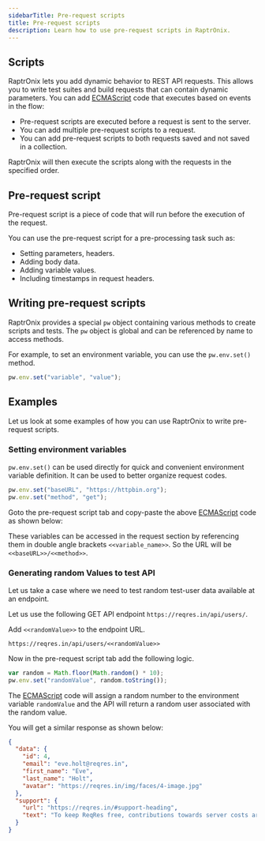 ```yaml
---
sidebarTitle: Pre-request scripts
title: Pre-request scripts
description: Learn how to use pre-request scripts in RaptrOnix.
---
```


## Scripts

RaptrOnix lets you add dynamic behavior to REST API requests. This allows you to write test suites and build requests that can contain dynamic parameters. You can add [ECMAScript](https://tc39.es/ecma262) code that executes based on events in the flow:

- Pre-request scripts are executed before a request is sent to the server.
- You can add multiple pre-request scripts to a request.
- You can add pre-request scripts to both requests saved and not saved in a collection.

<Tip>RaptrOnix will then execute the scripts along with the requests in the specified order.</Tip>

## Pre-request script

Pre-request script is a piece of code that will run before the execution of the request.

You can use the pre-request script for a pre-processing task such as:

- Setting parameters, headers.
- Adding body data.
- Adding variable values.
- Including timestamps in request headers.

## Writing pre-request scripts

RaptrOnix provides a special `pw` object containing various methods to create scripts and tests. The `pw` object is global and can be referenced by name to access methods.

For example, to set an environment variable, you can use the `pw.env.set()` method.

```javascript
pw.env.set("variable", "value");
```

## Examples

Let us look at some examples of how you can use RaptrOnix to write pre-request scripts.

### Setting environment variables

`pw.env.set()` can be used directly for quick and convenient environment variable definition. It can be used to better organize request codes.

```javascript
pw.env.set("baseURL", "https://httpbin.org");
pw.env.set("method", "get");
```

Goto the pre-request script tab and copy-paste the above [ECMAScript](https://tc39.es/ecma262) code as shown below:

These variables can be accessed in the request section by referencing them in double angle brackets `<<variable_name>>`. So the URL will be `<<baseURL>>/<<method>>`.

### Generating random Values to test API

Let us take a case where we need to test random test-user data available at an endpoint.

Let us use the following GET API endpoint `https://reqres.in/api/users/`.

Add `<<randomValue>>` to the endpoint URL.

```
https://reqres.in/api/users/<<randomValue>>
```

Now in the pre-request script tab add the following logic.

```javascript
var random = Math.floor(Math.random() * 10);
pw.env.set("randomValue", random.toString());
```

The [ECMAScript](https://tc39.es/ecma262) code will assign a random number to the environment variable `randomValue` and the API will return a random user associated with the random value.

You will get a similar response as shown below:

```json
{
  "data": {
    "id": 4,
    "email": "eve.holt@reqres.in",
    "first_name": "Eve",
    "last_name": "Holt",
    "avatar": "https://reqres.in/img/faces/4-image.jpg"
  },
  "support": {
    "url": "https://reqres.in/#support-heading",
    "text": "To keep ReqRes free, contributions towards server costs are appreciated!"
  }
}
```
